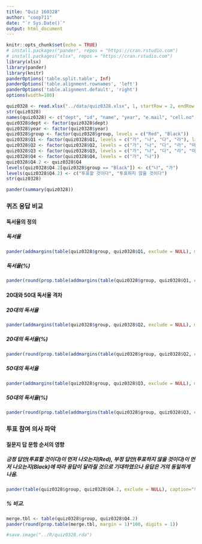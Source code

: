 ```yaml
---
title: "Quiz 160328"
author: "coop711"
date: "`r Sys.Date()`"
output: html_document
---
```


```r
knitr::opts_chunk$set(echo = TRUE)
# install.packages("pander", repos = "https://cran.rstudio.com")
# install.packages("xlsx", repos = "https://cran.rstudio.com")
library(xlsx)
library(pander)
library(knitr)
panderOptions('table.split.table', Inf)
panderOptions('table.alignment.rownames', 'left')
panderOptions('table.alignment.default', 'right')
options(width=180)
```

```r
quiz0328 <- read.xlsx("../data/quiz0328.xlsx", 1, startRow = 2, endRow = 66, colIndex = c(3:7, 9:14), colClasses=c(rep("character", 11)), stringsAsFactors=FALSE)
str(quiz0328)
names(quiz0328) <- c("dept", "id", "name", "year", "e.mail", "cell.no", "Q1", "Q2", "Q3", "Q4", "group")
quiz0328$dept <- factor(quiz0328$dept)
quiz0328$year <- factor(quiz0328$year)
quiz0328$group <- factor(quiz0328$group, levels = c("Red", "Black"))
quiz0328$Q1 <- factor(quiz0328$Q1, levels = c("가", "나", "다", "라"), labels = c("독서율", "독서량", "도서구입률", "도서구입량"))
quiz0328$Q2 <- factor(quiz0328$Q2, levels = c("가", "나", "다", "라", "마"), labels = c("90%", "80%", "70%", "60%", "50%"))
quiz0328$Q3 <- factor(quiz0328$Q3, levels = c("가", "나", "다", "라", "마"), labels = c("90%", "80%", "70%", "60%", "50%"))
quiz0328$Q4 <- factor(quiz0328$Q4, levels = c("가", "나"))
quiz0328$Q4.2 <- quiz0328$Q4
levels(quiz0328$Q4.2[quiz0328$group == "Black"]) <- c("나", "가")
levels(quiz0328$Q4.2) <- c("투표할 것이다", "투표하지 않을 것이다")
str(quiz0328)
```

```r
pander(summary(quiz0328))
```

### 퀴즈 응답 비교

#### 독서율의 정의

##### 독서율

```r
pander(addmargins(table(quiz0328$group, quiz0328$Q1, exclude = NULL), margin=1))
```

##### 독서율(%)

```r
pander(round(prop.table(addmargins(table(quiz0328$group, quiz0328$Q1, exclude = NULL), margin=1), margin=1)[4,]*100, digits=1))
```

#### 20대와 50대 독서율 격차

##### 20대의 독서율

```r
pander(addmargins(table(quiz0328$group, quiz0328$Q2, exclude = NULL), margin=1))
```

##### 20대의 독서율(%)

```r
pander(round(prop.table(addmargins(table(quiz0328$group, quiz0328$Q2, exclude = NULL), margin=1), margin=1)[4,]*100, digits=1), caption="20대의 독서율")
```

##### 50대의 독서율

```r
pander(addmargins(table(quiz0328$group, quiz0328$Q3, exclude = NULL), margin=1))
```

##### 50대의 독서율(%)

```r
pander(round(prop.table(addmargins(table(quiz0328$group, quiz0328$Q3, exclude = NULL), margin=1), margin=1)[4,]*100, digits=1), caption="50대의 독서율")
```

### 투표 참여 의사 파악

#### 질문지 답 문항 순서의 영향

##### 긍정 답안(투표할 것이다)이 먼저 나오는지(Red), 부정 답안(투표하지 않을 것이다)이 먼저 나오는지(Black)에 따라 응답이 달라질 것으로 기대하였으나 응답은 거의 동일하게 나옴.

```r
pander(table(quiz0328$group, quiz0328$Q4.2, exclude = NULL), caption="투표 참여 의사")
```

##### % 비교.  

```r
merge.tbl <- table(quiz0328$group, quiz0328$Q4.2)
pander(round(prop.table(merge.tbl, margin = 1)*100, digits = 1))
```

```r
#save.image("../R/quiz0328.rda")
```